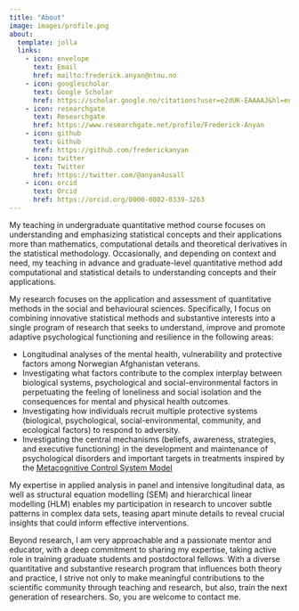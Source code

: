 ```yaml
---
title: "About"
image: images/profile.png
about: 
  template: jolla
  links: 
    - icon: envelope
      text: Email
      href: mailto:frederick.anyan@ntnu.no
    - icon: googlescholar
      text: Google Scholar
      href: https://scholar.google.no/citations?user=e2dUK-EAAAAJ&hl=en
    - icon: researchgate
      text: Researchgate
      href: https://www.researchgate.net/profile/Frederick-Anyan
    - icon: github
      text: Github
      href: https://github.com/frederickanyan
    - icon: twitter
      text: Twitter
      href: https://twitter.com/@anyan4usall
    - icon: orcid
      text: Orcid
      href: https://orcid.org/0000-0002-0339-3263
---
```

My teaching in undergraduate quantitative method course focuses on understanding and emphasizing statistical concepts and their applications more than mathematics, computational details and theoretical derivatives in the statistical methodology. Occasionally, and depending on context and need, my teaching in advance and graduate-level quantitative method add computational and statistical details to understanding concepts and their applications.

My research focuses on the application and assessment of quantitative methods in the social and behavioural sciences. Specifically, I focus on combining innovative statistical methods and substantive interests into a single program of research that seeks to understand, improve and promote adaptive psychological functioning and resilience in the following areas:

<ul>
  <li>Longitudinal analyses of the mental health, vulnerability and protective factors among Norwegian Afghanistan veterans.</li>

<li>Investigating what factors contribute to the complex interplay between biological systems, psychological and social-environmental factors in perpetuating the feeling of loneliness and social isolation and the consequences for mental and physical health outcomes.</li>

<li>Investigating how individuals recruit multiple protective systems (biological, psychological, social-environmental, community, and ecological factors) to respond to adversity.</li>

<li>Investigating the central mechanisms (beliefs, awareness, strategies, and executive functioning) in the development and maintenance of psychological disorders and important targets in treatments inspired by the [Metacognitive Control System Model](https://www.frontiersin.org/articles/10.3389/fpsyg.2019.02621/full)</li>
</ul>

My expertise in applied analysis in panel and intensive longitudinal data, as well as structural equation modelling (SEM) and hierarchical linear modelling (HLM) enables my participation in research to uncover subtle patterns in complex data sets, teasing apart minute details to reveal crucial insights that could inform effective interventions.

Beyond research, I am very approachable and a passionate mentor and educator, with a deep commitment to sharing my expertise, taking active role in training graduate students and postdoctoral fellows. With a diverse quantitative and substantive research program that influences both theory and practice, I strive not only to make meaningful contributions to the scientific community through teaching and research, but also, train the next generation of researchers. So, you are welcome to contact me.